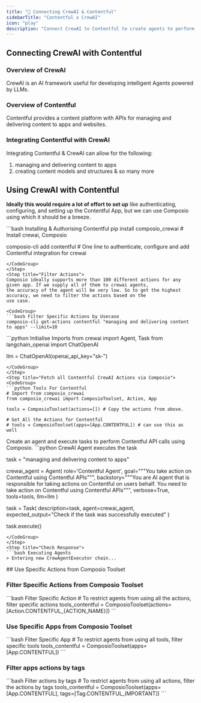 ```yaml
---
title: "🚀 Connecting CrewAI & Contentful"
sidebarTitle: "Contentful x CrewAI"
icon: "play"
description: "Connect CrewAI to Contentful to create agents to perform tasks using natural language"
---
```


## Connecting CrewAI with Contentful

### Overview of CrewAI

CrewAI is an AI framework useful for developing intelligent Agents powered by LLMs.

### Overview of Contentful

Contentful provides a content platform with APIs for managing and delivering content to apps and websites.

### Integrating Contentful with CrewAI

Integrating Contentful & CrewAI can allow for the following:

1. managing and delivering content to apps
2. creating content models and structures
& so many more

## Using CrewAI with Contentful

<Steps>
<Step title="Setting Up the Environment">

**Ideally this would require a lot of effort to set up** like authenticating, configuring, and setting up the Contentful App, but we can use Composio using which it should be a breeze.

<CodeGroup>
```bash Installing & Authorising Contentful
pip install composio_crewai # Install crewai, Composio 

composio-cli add contentful # One line to authenticate, configure and add Contentful integration for crewai
```
</CodeGroup>
</Step>
<Step title="Filter Actions">
Composio ideally supports more than 100 different actions for any given app. If we supply all of them to crewai agents, 
the accuracy of the agent will be very low. So to get the highest accuracy, we need to filter the actions based on the 
use case.

<CodeGroup>
```bash Filter Specific Actions by Usecase
composio-cli get-actions contentful "managing and delivering content to apps" --limit=10
```
</CodeGroup>

</Step>
<Step title="Import Base Packages">

<CodeGroup>
```python Initialise Imports
from crewai import Agent, Task
from langchain_openai import ChatOpenAI

llm = ChatOpenAI(openai_api_key="sk-<OPENAI KEY>")
```
</CodeGroup>
</Step>
<Step title="Fetch all Contentful CrewAI Actions via Composio">
<CodeGroup>
```python Tools For Contentful
# Import from composio_crewai
from composio_crewai import ComposioToolset, Action, App

tools = ComposioToolset(actions=[]) # Copy the actions from above. 

# Get All the Actions for Contentful
# tools = ComposioToolset(apps=[App.CONTENTFUL]) # can use this as well
```
</CodeGroup>
</Step>
<Step title="Execute the Agent">
Create an agent and execute tasks to perform Contentful API calls using Composio. 
<CodeGroup>
```python CrewAI Agent executes the task

task = "managing and delivering content to apps"

crewai_agent = Agent(
    role='Contentful Agent',
    goal="""You take action on Contentful using Contentful APIs""",
    backstory="""You are AI agent that is responsible for taking actions on Contentful on users behalf. You need to take action on Contentful using Contentful APIs""",
    verbose=True,
    tools=tools,
    llm=llm
)

task = Task(
    description=task,
    agent=crewai_agent,
    expected_output="Check if the task was successfully executed"
)

task.execute()
```
</CodeGroup>
</Step>
<Step title="Check Response">
```bash Executing Agents
> Entering new CrewAgentExecutor chain...
```
</Step>
</Steps>
## Use Specific Actions from Composio Toolset

### Filter Specific Actions from Composio Toolset

<CodeGroup>
```bash Filter Specific Action
# To restrict agents from using all the actions, filter specific actions
tools_contentful = ComposioToolset(actions=[Action.CONTENTFUL_{ACTION_NAME}])
```
</CodeGroup>

### Use Specific Apps from Composio Toolset
<CodeGroup>
```bash Filter Specific App
# To restrict agents from using all tools, filter specific tools
tools_contentful = ComposioToolset(apps=[App.CONTENTFUL])
```
</CodeGroup>

### Filter apps actions by tags 
<CodeGroup>
```bash Filter actions by tags
# To restrict agents from using all actions, filter the actions by tags
tools_contentful = ComposioToolset(apps=[App.CONTENTFUL], tags=[Tag.CONTENTFUL_IMPORTANT])
```
</CodeGroup>